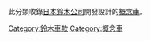 {{Commonscat|Suzuki concept automobiles}}
此分類收錄[[日本|日本]][[鈴木公司|鈴木公司]]開發設計的[[概念車|概念車]]。

[[Category:鈴木車款|Category:鈴木車款]]
[[Category:概念車|Category:概念車]]
